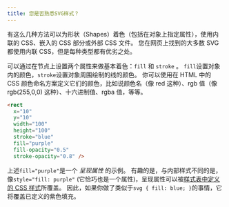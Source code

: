 ```yaml
---
title: 您是否熟悉SVG样式？
---
```


有这么几种方法可以为形状（Shapes）着色（包括在对象上指定属性），使用内联的 CSS、嵌入的 CSS 部分或外部 CSS 文件。 您在网页上找到的大多数 SVG 都使用内联 CSS，但是每种类型都有优劣之处。

可以通过在节点上设置两个属性来做基本着色：`fill` 和 `stroke` 。 `fill`设置对象内的颜色，`stroke`设置对象周围绘制的线的颜色。 你可以使用在 HTML 中的 CSS 颜色命名方案定义它们的颜色，比如说颜色名（像 red 这种）、rgb 值（像 rgb(255,0,0) 这种）、十六进制值、rgba 值，等等。

```html
<rect
  x="10"
  y="10"
  width="100"
  height="100"
  stroke="blue"
  fill="purple"
  fill-opacity="0.5"
  stroke-opacity="0.8" />
```

上述`fill="purple"`是一个 _呈现属性_ 的示例。 有趣的是，与内部样式不同的是，像`style="fill: purple"` (它恰巧也是一个属性)，呈现属性可以被[样式表中定义的 CSS 样式](https://css-tricks.com/presentation-attributes-vs-inline-styles/)所覆盖。 因此，如果你做了类似于`svg { fill: blue; }`的事情，它将覆盖已定义的紫色填充。
